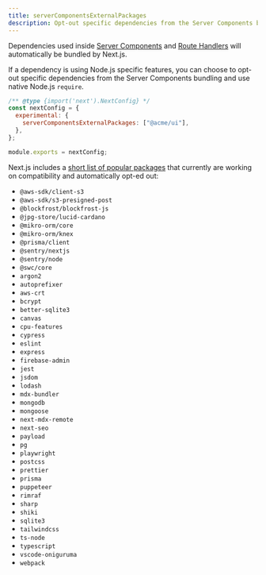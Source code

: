 ```yaml
---
title: serverComponentsExternalPackages
description: Opt-out specific dependencies from the Server Components bundling and use native Node.js `require`.
---
```


Dependencies used inside [Server Components](/docs/getting-started/react-essentials#server-components) and [Route Handlers](/docs/app/building-your-application/routing/router-handlers) will automatically be bundled by Next.js.

If a dependency is using Node.js specific features, you can choose to opt-out specific dependencies from the Server Components bundling and use native Node.js `require`.

```js title="next.config.js"
/** @type {import('next').NextConfig} */
const nextConfig = {
  experimental: {
    serverComponentsExternalPackages: ["@acme/ui"],
  },
};

module.exports = nextConfig;
```

Next.js includes a [short list of popular packages](https://github.com/vercel/next.js/blob/canary/packages/next/src/lib/server-external-packages.json) that currently are working on compatibility and automatically opt-ed out:

- `@aws-sdk/client-s3`
- `@aws-sdk/s3-presigned-post`
- `@blockfrost/blockfrost-js`
- `@jpg-store/lucid-cardano`
- `@mikro-orm/core`
- `@mikro-orm/knex`
- `@prisma/client`
- `@sentry/nextjs`
- `@sentry/node`
- `@swc/core`
- `argon2`
- `autoprefixer`
- `aws-crt`
- `bcrypt`
- `better-sqlite3`
- `canvas`
- `cpu-features`
- `cypress`
- `eslint`
- `express`
- `firebase-admin`
- `jest`
- `jsdom`
- `lodash`
- `mdx-bundler`
- `mongodb`
- `mongoose`
- `next-mdx-remote`
- `next-seo`
- `payload`
- `pg`
- `playwright`
- `postcss`
- `prettier`
- `prisma`
- `puppeteer`
- `rimraf`
- `sharp`
- `shiki`
- `sqlite3`
- `tailwindcss`
- `ts-node`
- `typescript`
- `vscode-oniguruma`
- `webpack`

